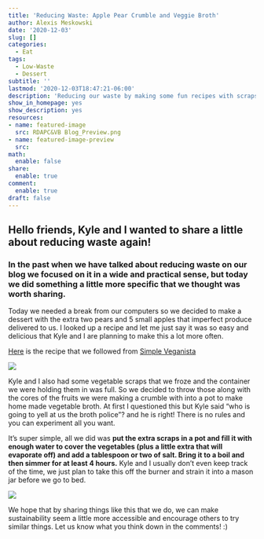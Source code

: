 ```yaml
---
title: 'Reducing Waste: Apple Pear Crumble and Veggie Broth'
author: Alexis Meskowski
date: '2020-12-03'
slug: []
categories:
  - Eat
tags:
  - Low-Waste
  - Dessert
subtitle: ''
lastmod: '2020-12-03T18:47:21-06:00'
description: 'Reducing our waste by making some fun recipes with scraps'
show_in_homepage: yes
show_description: yes
resources:
- name: featured-image
  src: RDAPC&VB Blog_Preview.png 
- name: featured-image-preview
  src: 
math:
  enable: false
share:
  enable: true
comment:
  enable: true
draft: false
---
```


## Hello friends, Kyle and I wanted to share a little about reducing waste again!

### In the past when we have talked about reducing waste on our blog we focused on it in a wide and practical sense, but today we did something a little more specific that we thought was worth sharing. 

Today we needed a break from our computers so we decided to make a dessert with the extra two pears and 5 small apples that imperfect produce delivered to us. I looked up a recipe and let me just say it was so easy and delicious that Kyle and I are planning to make this a lot more often. 

[Here](https://simple-veganista.com/rustic-apple-pear-crisp/){target="_blank"} is the recipe that we followed from [Simple Veganista](https://simple-veganista.com/){target="_blank"}

![](crumble.png)

Kyle and I also had some vegetable scraps that we froze and the container we were holding them in was full. So we decided to throw those along with the cores of the fruits we were making a crumble with into a pot to make home made vegetable broth. At first I questioned this but Kyle said "who is going to yell at us the broth police"? and he is right! There is no rules and you can experiment all you want.

It's super simple, all we did was **put the extra scraps in a pot and fill it with enough water to cover the vegetables (plus a little extra that will evaporate off) and add a tablespoon or two of salt. Bring it to a boil and then simmer for at least 4 hours.** Kyle and I usually don't even keep track of the time, we just plan to take this off the burner and strain it into a mason jar before we go to bed. 

![](broth.png)

We hope that by sharing things like this that we do, we can make sustainability seem a little more accessible and encourage others to try similar things. Let us know what you think down in the comments! :)
